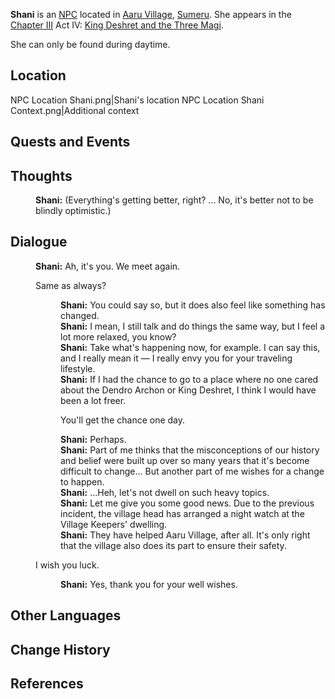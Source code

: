 {{Meta
<!-- Remove this template after adding the missing info -->
|missing_NPC_location = yes
|missing_NPC_context  = yes
|missing_NPC_profile  = yes
}}
{{Character Infobox
|type             = NPC <!-- NPC, Quest NPC, or Event NPC -->
|image            = NPC Shani.png
|realname         = <!-- Optional, if different from in-game name -->
|deceased         = <!-- Past (for deceased prior to events of the game) or free response -->
|region           = Sumeru
|location         = <!-- Where the character appears, if different from Region -->
|affiliation      = 
|title            = 

|ancestry         = <!-- Clan/family -->
|father           = 
|mother           = 
|spouse           = 
|sibling          = 
|child            = 
|relative         = 

|voiceEN          = [[imdb:nm4716053|Elsie Lovelock]]<ref name="Elsie Lovelock">Twitter: [https://twitter.com/ElsieLovelock/status/1575260008052400128 EN VA Self Announcement]</ref>
|voiceCN          = 
|voiceJP          = [http://amuleto.jp/talents/nakatomimana.html Nakatomi Mana ({{ja|中臣 真菜}})]<ref>Twitter: [https://twitter.com/nakatommy_mana/status/1577209538716966912 JP VA Self Announcement]</ref>
}}
'''Shani''' is an [[NPC]] located in [[Aaru Village]], [[Sumeru]]. She appears in the [[Chapter III]] Act IV: [[King Deshret and the Three Magi]].

She can only be found during daytime.

==Location==
<gallery>
NPC Location Shani.png|Shani's location
NPC Location Shani Context.png|Additional context
</gallery>
<!--
==Profile==
Shani is a half desert folk that lives in Aaru Village <ref>{{Ref/Quest|Cry From the Eleazar Hospital}}</ref>.

===Personality===
''(To be added.)''

===Appearance===
Keep appearance section short and concise. Limit to 2 paragraphs with 3-4 sentences each.
''(To be added.)''
-->
==Quests and Events==
{{Quests and Events}}
<!--
==Idle Quotes==
''(This NPC has no idle voice-over)''
-->
==Thoughts==
{{All Schemes to Know Explanation|name=Shani}}
{{Dialogue start}}
:{{A|VO Shani All Schemes to Know 01.ogg}} '''Shani:''' (Everything's getting better, right? ... No, it's better not to be blindly optimistic.)
{{Dialogue end}}

==Dialogue==
{{Dialogue start}}
:'''Shani:''' Ah, it's you. We meet again.
:{{DIcon}} Same as always?
::'''Shani:''' You could say so, but it does also feel like something has changed.
::'''Shani:''' I mean, I still talk and do things the same way, but I feel a lot more relaxed, you know?
::'''Shani:''' Take what's happening now, for example. I can say this, and I really mean it &mdash; I really envy you for your traveling lifestyle.
::'''Shani:''' If I had the chance to go to a place where no one cared about the Dendro Archon or King Deshret, I think I would have been a lot freer.
::{{DIcon}} You'll get the chance one day.
::'''Shani:''' Perhaps.
::'''Shani:''' Part of me thinks that the misconceptions of our history and belief were built up over so many years that it's become difficult to change... But another part of me wishes for a change to happen.
::'''Shani:''' ...Heh, let's not dwell on such heavy topics.
::'''Shani:''' Let me give you some good news. Due to the previous incident, the village head has arranged a night watch at the Village Keepers' dwelling.
::'''Shani:''' They have helped Aaru Village, after all. It's only right that the village also does its part to ensure their safety.
:{{DIcon}} I wish you luck.
::'''Shani:''' Yes, thank you for your well wishes.
{{Dialogue end}}
<!--
==Trivia==
* 
-->
==Other Languages==
{{Other Languages
|default_hidden = 1
|en      = Shani
|zhs     = 夏妮
|zhs_rm  = Xiàní
|zht     = 夏妮
|zht_rm  = Xiàní
|ja      = シャニ
|ja_rm   = Shani
|ko      = 샤니
|ko_rm   = Syani
|es      = Shani
|fr      = Shani
|ru      = Шани
|th      = Shani
|vi      = Shani
|de      = Shani
|id      = Shani
|pt      = Shani
|tr      = Shani
|it      = Shani
}}

==Change History==
{{Change History|3.1}}

==References==
{{Reflist}}